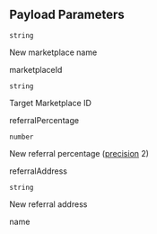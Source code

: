 ## Payload Parameters

`string`

New marketplace name

marketplaceId

`string`

Target Marketplace ID

referralPercentage

`number`

New referral percentage
([precision](undefined) 2)

referralAddress

`string`

New referral address

name

